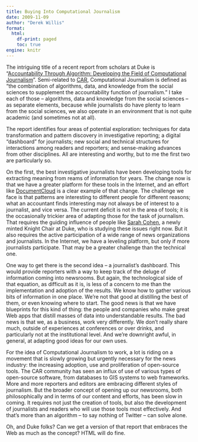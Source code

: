 ```yaml
---
title: Buying Into Computational Journalism
date: 2009-11-09
author: "Derek Willis"
format:
  html:
    df-print: paged
    toc: true
engine: knitr
---
```


The intriguing title of a recent report from scholars at Duke is "[Accountability Through Algorithm: Developing the Field of Computational Journalism](http://dewitt.sanford.duke.edu/images/uploads/About_3_Research_B_cj_1_finalreport.pdf)". Semi-related to [CAR](http://en.wikipedia.org/wiki/Database_journalism), Computational Journalism is defined as "the combination of algorithms, data, and knowledge from the social sciences to supplement the accountability function of journalism." I take each of those – algorithms, data and knowledge from the social sciences – as separate elements, because while journalists do have plenty to learn from the social sciences, we also operate in an environment that is not quite academic (and sometimes not at all).

The report identifies four areas of potential exploration: techniques for data transformation and pattern discovery in investigative reporting; a digital "dashboard" for journalists; new social and technical structures for interactions among readers and reporters; and sense-making advances from other disciplines. All are interesting and worthy, but to me the first two are particularly so.

On the first, the best investigative journalists have been developing tools for extracting meaning from reams of information for years. The change now is that we have a greater platform for these tools in the Internet, and an effort like [DocumentCloud](http://documentcloud.org/) is a clear example of that change. The challenge we face is that patterns are interesting to different people for different reasons; what an accountant finds interesting may not always be of interest to a journalist, and vice versa. The current deficit is not in the area of tools; it is the occasionally trickier area of adapting those for the task of journalism. That requires the guiding influence of people like [Sarah Cohen](http://web.archive.org/web/20091119192326/http://www.sanford.duke.edu/graduate/mpp/faculty_new.php#cohen), a newly minted Knight Chair at Duke, who is studying these issues right now. But it also requires the active participation of a wide range of news organizations and journalists. In the Internet, we have a leveling platform, but only if more journalists participate. That may be a greater challenge than the technical one.

One way to get there is the second idea – a journalist's dashboard. This would provide reporters with a way to keep track of the deluge of information coming into newsrooms. But again, the technological side of that equation, as difficult as it is, is less of a concern to me than the implementation and adoption of the results. We know how to gather various bits of information in one place. We're not that good at distilling the best of them, or even knowing where to start. The good news is that we have blueprints for this kind of thing: the people and companies who make great Web apps that distill masses of data into understandable results. The bad news is that we, as a business, work very differently. We don't really share much, outside of experiences at conferences or over drinks, and particularly not at the institutional level. And we're downright awful, in general, at adapting good ideas for our own uses.

For the idea of Computational Journalism to work, a lot is riding on a movement that is slowly growing but urgently necessary for the news industry: the increasing adoption, use and proliferation of open-source tools. The CAR community has seen an influx of use of various types of open-source software, from databases to GIS systems to web frameworks. More and more reporters and editors are embracing different styles of journalism. But the broader concept of opening up our newsrooms, both philosophically and in terms of our content and efforts, has been slow in coming. It requires not just the creation of tools, but also the development of journalists and readers who will use those tools most effectively. And that's more than an algorithm – to say nothing of Twitter – can solve alone.

Oh, and Duke folks? Can we get a version of that report that embraces the Web as much as the concept? HTML will do fine.
